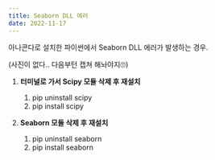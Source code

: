 ```yaml
---
title: Seaborn DLL 에러
date: 2022-11-17
---
```


아나콘다로 설치한 파이썬에서 Seaborn DLL 에러가 발생하는 경우.

(사진이 없다.. 다음부턴 캡쳐 해놔야지🙄)

1. **터미널로 가서 Scipy 모듈 삭제 후 재설치**

   1. pip uninstall scipy
   2. pip install scipy

2. **Seaborn 모듈 삭제 후 재설치**
   1. pip uninstall seaborn
   2. pip install seaborn
